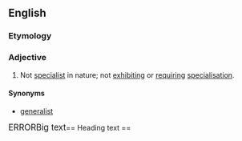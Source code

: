 ==English==

===Etymology===

{{prefix|non|specialist}}

===Adjective===
{{en-adj|-}}

# Not [[specialist]] in nature; not [[exhibit]]ing or [[require|requiring]] [[specialisation]].

====Synonyms====
*[[generalist]]
<big>ERROR</big><big>Big text</big>== Heading text ==
